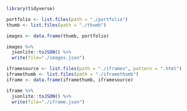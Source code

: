 
```r
library(tidyverse)
```

```r
portfolio <- list.files(path = "./portfolio")
thumb <- list.files(path = "./thumb")

images <- data.frame(thumb, portfolio)

images %>%
  jsonlite::toJSON() %>%
  write(file="./images.json")
```

```r
iframesource <- list.files(path = "./iframes", pattern = ".html")
iframethumb <- list.files(path = "./iframethumb")
iframe <- data.frame(iframethumb, iframesource)

iframe %>%
  jsonlite::toJSON() %>%
  write(file="./iframe.json")
```
